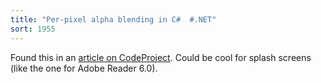 ```yaml
---
title: "Per-pixel alpha blending in C#  #.NET"
sort: 1955
---
```

Found this in an <a href="http://www.codeproject.com/cs/media/perpxalpha_sharp.asp">article on CodeProject</a>. Could be cool for splash screens (like the one for Adobe Reader 6.0).
